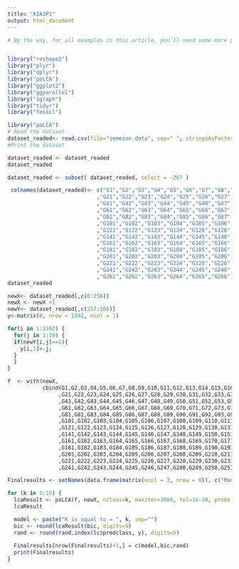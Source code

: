 ```yaml
---
title: "AIA3P1"
output: html_document
---
```



```r
# By the way, for all examples in this article, you´ll need some more packages:


library("reshape2")
library("plyr")
library("dplyr")
library("poLCA")
library("ggplot2")
library("ggparallel")
library("igraph")
library("tidyr")
library("fossil")
```


```r
library("poLCA")
# Read the dataset
dataset_readed<- read.csv(file="semeion.data", sep=" ", stringsAsFactors=FALSE)
#Print the dataset
```


```r
dataset_readed <- dataset_readed  
dataset_readed
```
```r
dataset_readed <- subset( dataset_readed, select = -267 )
```


```r
 colnames(dataset_readed)<- c("G1","G2","G3","G4","G5","G6","G7","G8","G9","G10","G11","G12","G13","G14","G15","G16","G17","G18","G19","G20"
                            ,"G21","G22","G23","G24","G25","G26","G27","G28","G29","G30","G31","G32","G33","G34","G35","G36","G37","G38","G39","G40"
                            ,"G41","G42","G43","G44","G45","G46","G47","G48","G49","G50","G51","G52","G53","G54","G55","G56","G57","G58","G59","G60"
                            ,"G61","G62","G63","G64","G65","G66","G67","G68","G69","G70","G71","G72","G73","G74","G75","G76","G77","G78","G79","G80"
                            ,"G81","G82","G83","G84","G85","G86","G87","G88","G89","G90","G91","G92","G93","G94","G95","G96","G97","G98","G99","G100"
                            ,"G101","G102","G103","G104","G105","G106","G107","G108","G109","G110","G111","G112","G113","G114","G115","G116","G117","G118","G119","G120"
                            ,"G121","G122","G123","G124","G125","G126","G127","G128","G129","G130","G131","G132","G133","G134","G135","G136","G137","G138","G139","G140"
                            ,"G141","G142","G143","G144","G145","G146","G147","G148","G149","G150","G151","G152","G153","G154","G155","G156","G157","G158","G159","G160"
                            ,"G161","G162","G163","G164","G165","G166","G167","G168","G169","G170","G171","G172","G173","G174","G175","G176","G177","G178","G179","G180"
                            ,"G181","G182","G183","G184","G185","G186","G187","G188","G189","G190","G191","G192","G193","G194","G195","G196","G197","G198","G199","G200"
                            ,"G201","G202","G203","G204","G205","G206","G207","G208","G209","G210","G211","G212","G213","G214","G215","G216","G217","G218","G219","G220"
                            ,"G221","G222","G223","G224","G225","G226","G227","G228","G229","G230","G231","G232","G233","G234","G235","G236","G237","G238","G239","G240"
                            ,"G241","G242","G243","G244","G245","G246","G247","G248","G249","G250","G251","G252","G253","G254","G255","G256","G257","G258","G259","G260"
                            ,"G261","G262","G263","G264","G265","G266")
dataset_readed
```


```r
newX<- dataset_readed[,c(0:256)]
newX <- newX +1
newY<- dataset_readed[,c(257:266)]
y<-matrix(0, nrow = 1592, ncol = 1)

```


```r
for(i in 1:1592) {
  for(j in 1:10) {
  if(newY[i,j]==1){
    y[i,1]<-j;
  }
  }
}

```

```r
f  <- with(newX, 
           cbind(G1,G2,G3,G4,G5,G6,G7,G8,G9,G10,G11,G12,G13,G14,G15,G16,G17,G18,G19,G20
                ,G21,G22,G23,G24,G25,G26,G27,G28,G29,G30,G31,G32,G33,G34,G35,G36,G37,G38,G39,G40
                ,G41,G42,G43,G44,G45,G46,G47,G48,G49,G50,G51,G52,G53,G54,G55,G56,G57,G58,G59,G60
                ,G61,G62,G63,G64,G65,G66,G67,G68,G69,G70,G71,G72,G73,G74,G75,G76,G77,G78,G79,G80
                ,G81,G82,G83,G84,G85,G86,G87,G88,G89,G90,G91,G92,G93,G94,G95,G96,G97,G98,G99,G100
                ,G101,G102,G103,G104,G105,G106,G107,G108,G109,G110,G111,G112,G113,G114,G115,G116,G117,G118,G119,G120
                ,G121,G122,G123,G124,G125,G126,G127,G128,G129,G130,G131,G132,G133,G134,G135,G136,G137,G138,G139,G140
                ,G141,G142,G143,G144,G145,G146,G147,G148,G149,G150,G151,G152,G153,G154,G155,G156,G157,G158,G159,G160
                ,G161,G162,G163,G164,G165,G166,G167,G168,G169,G170,G171,G172,G173,G174,G175,G176,G177,G178,G179,G180
                ,G181,G182,G183,G184,G185,G186,G187,G188,G189,G190,G191,G192,G193,G194,G195,G196,G197,G198,G199,G200
                ,G201,G202,G203,G204,G205,G206,G207,G208,G209,G210,G211,G212,G213,G214,G215,G216,G217,G218,G219,G220
                ,G221,G222,G223,G224,G225,G226,G227,G228,G229,G230,G231,G232,G233,G234,G235,G236,G237,G238,G239,G240
                ,G241,G242,G243,G244,G245,G246,G247,G248,G249,G250,G251,G252,G253,G254,G255,G256)~1)
```

```r

Finalresults <- setNames(data.frame(matrix(ncol = 3, nrow = 0)), c("Model", "BIC" ," Rand Index"))

for (k in 5:15) {
  lcaResult <- poLCA(f, newX, nclass=k, maxiter=3000, tol=1e-10, probs.start=NULL, nrep=3, verbose=TRUE, calc.se=TRUE)
  lcaResult

  model <- paste("K is uqual to = ", k, sep="")
  bic <- round(lcaResult$bic, digits=5)
  rand <- round(rand.index(lc$predclass, y), digits=5)
  
  Finalresults[nrow(Finalresults)+1,] = c(model,bic,rand)
  print(Finalresults)
}
```

